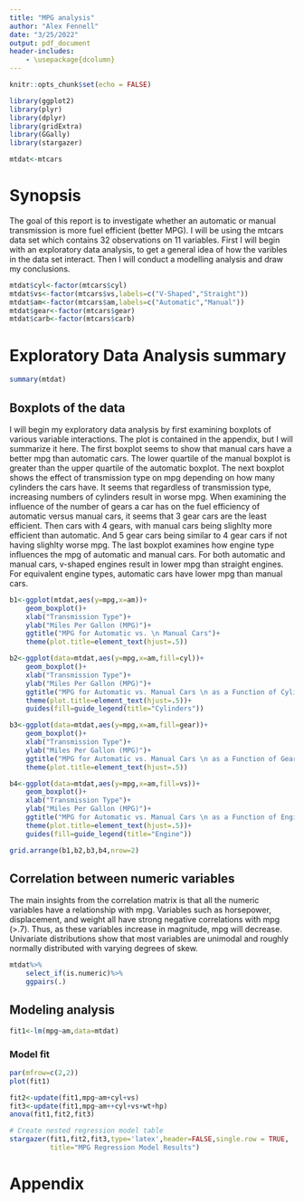 ```yaml
---
title: "MPG analysis"
author: "Alex Fennell"
date: "3/25/2022"
output: pdf_document
header-includes:
    - \usepackage{dcolumn}
---
```


```r
knitr::opts_chunk$set(echo = FALSE)
```

```r
library(ggplot2)
library(plyr)
library(dplyr)
library(gridExtra)
library(GGally)
library(stargazer)

```

```r
mtdat<-mtcars
```
# Synopsis
The goal of this report is to investigate whether an automatic or manual transmission
is more fuel efficient (better MPG). I will be using the mtcars data set which 
contains 32 observations on 11 variables. First I will begin with an exploratory 
data analysis, to get a general idea of how the varibles in the data set interact.
Then I will conduct a modelling analysis and draw my conclusions.

```r
mtdat$cyl<-factor(mtcars$cyl)
mtdat$vs<-factor(mtcars$vs,labels=c("V-Shaped","Straight"))
mtdat$am<-factor(mtcars$am,labels=c("Automatic","Manual"))
mtdat$gear<-factor(mtcars$gear)
mtdat$carb<-factor(mtcars$carb)
```
# Exploratory Data Analysis summary

```r
summary(mtdat)
```

## Boxplots of the data
I will begin my exploratory data analysis by first examining boxplots of various
variable interactions. The plot is contained in the appendix, but I will summarize
it here. The first boxplot seems to show that manual cars have a better mpg than
automatic cars. The lower quartile of the manual boxplot is greater than the
upper quartile of the automatic boxplot. The next boxplot shows the effect 
of transmission type on mpg depending on how many cylinders the cars have. It seems
that regardless of transmission type, increasing numbers of cylinders result in worse
mpg. When examining the influence of the number of gears a car has on the fuel 
efficiency of automatic versus manual cars, it seems that 3 gear cars are the least
efficient. Then cars with 4 gears, with manual cars being slighlty more efficient than
automatic. And 5 gear cars being similar to 4 gear cars if not having slighlty worse
mpg. The last boxplot examines how engine type influences the mpg of automatic and
manual cars. For both automatic and manual cars, v-shaped engines result in lower 
mpg than straight engines. For equivalent engine types, automatic cars have lower
mpg than manual cars.

```r
b1<-ggplot(mtdat,aes(y=mpg,x=am))+
    geom_boxplot()+
    xlab("Transmission Type")+
    ylab("Miles Per Gallon (MPG)")+
    ggtitle("MPG for Automatic vs. \n Manual Cars")+
    theme(plot.title=element_text(hjust=.5))

b2<-ggplot(data=mtdat,aes(y=mpg,x=am,fill=cyl))+
    geom_boxplot()+
    xlab("Transmission Type")+
    ylab("Miles Per Gallon (MPG)")+
    ggtitle("MPG for Automatic vs. Manual Cars \n as a Function of Cylinders")+
    theme(plot.title=element_text(hjust=.5))+
    guides(fill=guide_legend(title="Cylinders"))

b3<-ggplot(data=mtdat,aes(y=mpg,x=am,fill=gear))+
    geom_boxplot()+
    xlab("Transmission Type")+
    ylab("Miles Per Gallon (MPG)")+
    ggtitle("MPG for Automatic vs. Manual Cars \n as a Function of Gears")+
    theme(plot.title=element_text(hjust=.5))

b4<-ggplot(data=mtdat,aes(y=mpg,x=am,fill=vs))+
    geom_boxplot()+
    xlab("Transmission Type")+
    ylab("Miles Per Gallon (MPG)")+
    ggtitle("MPG for Automatic vs. Manual Cars \n as a Function of Engine")+
    theme(plot.title=element_text(hjust=.5))+
    guides(fill=guide_legend(title="Engine"))

grid.arrange(b1,b2,b3,b4,nrow=2)
```

## Correlation between numeric variables
The main insights from the correlation matrix is that all the numeric variables
have a relationship with mpg. Variables such as horsepower, displacement, and weight
all have strong negative correlations with mpg (>.7). Thus, as these variables
increase in magnitude, mpg will decrease. Univariate distributions show that most
variables are unimodal and roughly normally distributed with varying degrees of skew.

```r
mtdat%>%
    select_if(is.numeric)%>%
    ggpairs(.)
```

## Modeling analysis
```r
fit1<-lm(mpg~am,data=mtdat)
```

### Model fit
```r
par(mfrow=c(2,2))
plot(fit1)
```

```r
fit2<-update(fit1,mpg~am+cyl+vs)
fit3<-update(fit1,mpg~am++cyl+vs+wt+hp)
anova(fit1,fit2,fit3)
```



```r
# Create nested regression model table
stargazer(fit1,fit2,fit3,type='latex',header=FALSE,single.row = TRUE,
          title="MPG Regression Model Results")
```

# Appendix
```r

```
